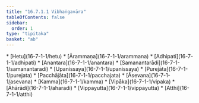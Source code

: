 ```yaml
---
title: "16.7.1.1 Vibhaṅgavāra"
tableOfContents: false
sidebar:
  order: 1
type: "tipitaka"
basket: "ab"
---
```



<DynamicBreadcrumb />



<TableOfContents>
* [Hetu](16-7-1-1/hetu)
* [Ārammaṇa](16-7-1-1/arammana)
* [Adhipati](16-7-1-1/adhipati)
* [Anantara](16-7-1-1/anantara)
* [Samanantarādi](16-7-1-1/samanantaradi)
* [Upanissaya](16-7-1-1/upanissaya)
* [Purejāta](16-7-1-1/purejata)
* [Pacchājāta](16-7-1-1/pacchajata)
* [Āsevana](16-7-1-1/asevana)
* [Kamma](16-7-1-1/kamma)
* [Vipāka](16-7-1-1/vipaka)
* [Āhārādi](16-7-1-1/aharadi)
* [Vippayutta](16-7-1-1/vippayutta)
* [Atthi](16-7-1-1/atthi)
</TableOfContents>